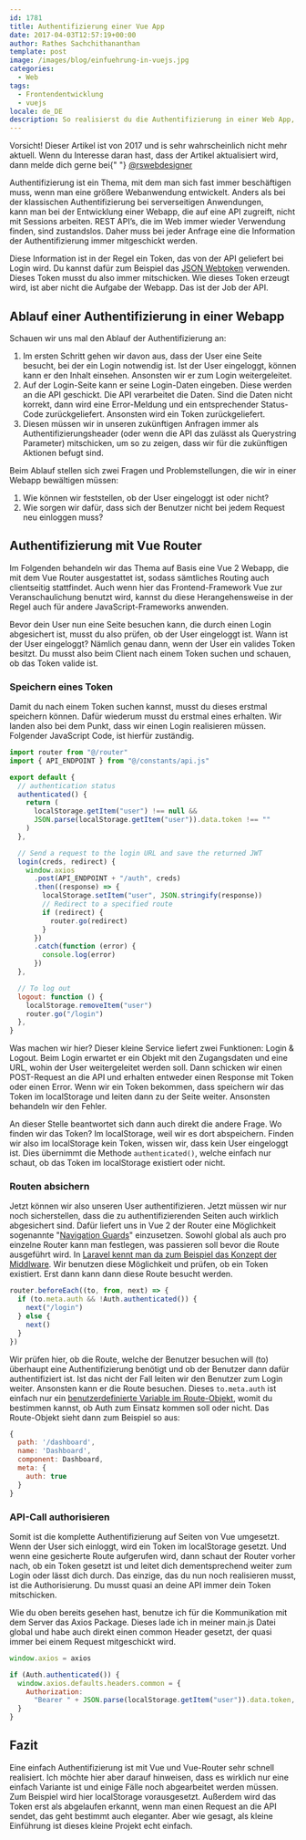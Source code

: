 ```yaml
---
id: 1781
title: Authentifizierung einer Vue App
date: 2017-04-03T12:57:19+00:00
author: Rathes Sachchithananthan
template: post
image: /images/blog/einfuehrung-in-vuejs.jpg
categories:
  - Web
tags:
  - Frontendentwicklung
  - vuejs
locale: de_DE
description: So realisierst du die Authentifizierung in einer Web App, die auf VueJS basiert.
---
```



<Note>
  Vorsicht! Dieser Artikel ist von 2017 und is sehr wahrscheinlich nicht mehr
  aktuell. Wenn du Interesse daran hast, dass der Artikel aktualisiert wird,
  dann melde dich gerne bei{" "}
  <a
    style={{ textDecoration: "underline" }}
    href="https://twitter.com/rswebdesigner"
  >
    @rswebdesigner
  </a>
</Note>

Authentifizierung ist ein Thema, mit dem man sich fast immer beschäftigen muss, wenn man eine größere Webanwendung entwickelt. Anders als bei der klassischen Authentifizierung bei serverseitigen Anwendungen, kann man bei der Entwicklung einer Webapp, die auf eine API zugreift, nicht mit Sessions arbeiten. REST API’s, die im Web immer wieder Verwendung finden, sind zustandslos. Daher muss bei jeder Anfrage eine die Information der Authentifizierung immer mitgeschickt werden.

Diese Information ist in der Regel ein Token, das von der API geliefert bei Login wird. Du kannst dafür zum Beispiel das [JSON Webtoken](/blog/json-web-token) verwenden. Dieses Token musst du also immer mitschicken. Wie dieses Token erzeugt wird, ist aber nicht die Aufgabe der Webapp. Das ist der Job der API.

## Ablauf einer Authentifizierung in einer Webapp

Schauen wir uns mal den Ablauf der Authentifizierung an:

1. Im ersten Schritt gehen wir davon aus, dass der User eine Seite besucht, bei der ein Login notwendig ist. Ist der User eingeloggt, können kann er den Inhalt einsehen. Ansonsten wir er zum Login weitergeleitet.
2. Auf der Login-Seite kann er seine Login-Daten eingeben. Diese werden an die API geschickt. Die API verarbeitet die Daten. Sind die Daten nicht korrekt, dann wird eine Error-Meldung und ein entsprechender Status-Code zurückgeliefert. Ansonsten wird ein Token zurückgeliefert.
3. Diesen müssen wir in unseren zukünftigen Anfragen immer als Authentifizierungsheader (oder wenn die API das zulässt als Querystring Parameter) mitschicken, um so zu zeigen, dass wir für die zukünftigen Aktionen befugt sind.

Beim Ablauf stellen sich zwei Fragen und Problemstellungen, die wir in einer Webapp bewältigen müssen:

1. Wie können wir feststellen, ob der User eingeloggt ist oder nicht?
2. Wie sorgen wir dafür, dass sich der Benutzer nicht bei jedem Request neu einloggen muss?

## Authentifizierung mit Vue Router

Im Folgenden behandeln wir das Thema auf Basis eine Vue 2 Webapp, die mit dem Vue Router ausgestattet ist, sodass sämtliches Routing auch clientseitig stattfindet. Auch wenn hier das Frontend-Framework Vue zur Veranschaulichung benutzt wird, kannst du diese Herangehensweise in der Regel auch für andere JavaScript-Frameworks anwenden.

Bevor dein User nun eine Seite besuchen kann, die durch einen Login abgesichert ist, musst du also prüfen, ob der User eingeloggt ist. Wann ist der User eingeloggt? Nämlich genau dann, wenn der User ein valides Token besitzt. Du musst also beim Client nach einem Token suchen und schauen, ob das Token valide ist.

### Speichern eines Token

Damit du nach einem Token suchen kannst, musst du dieses erstmal speichern können. Dafür wiederum musst du erstmal eines erhalten. Wir landen also bei dem Punkt, dass wir einen Login realisieren müssen. Folgender JavaScript Code, ist hierfür zuständig.

```javascript
import router from "@/router"
import { API_ENDPOINT } from "@/constants/api.js"

export default {
  // authentication status
  authenticated() {
    return (
      localStorage.getItem("user") !== null &&
      JSON.parse(localStorage.getItem("user")).data.token !== ""
    )
  },

  // Send a request to the login URL and save the returned JWT
  login(creds, redirect) {
    window.axios
      .post(API_ENDPOINT + "/auth", creds)
      .then((response) => {
        localStorage.setItem("user", JSON.stringify(response))
        // Redirect to a specified route
        if (redirect) {
          router.go(redirect)
        }
      })
      .catch(function (error) {
        console.log(error)
      })
  },

  // To log out
  logout: function () {
    localStorage.removeItem("user")
    router.go("/login")
  },
}
```

Was machen wir hier? Dieser kleine Service liefert zwei Funktionen: Login & Logout. Beim Login erwartet er ein Objekt mit den Zugangsdaten und eine URL, wohin der User weitergeleitet werden soll. Dann schicken wir einen POST-Request an die API und erhalten entweder einen Response mit Token oder einen Error. Wenn wir ein Token bekommen, dass speichern wir das Token im localStorage und leiten dann zu der Seite weiter. Ansonsten behandeln wir den Fehler.

An dieser Stelle beantwortet sich dann auch direkt die andere Frage. Wo finden wir das Token? Im localStorage, weil wir es dort abspeichern. Finden wir also im localStorage kein Token, wissen wir, dass kein User eingeloggt ist. Dies übernimmt die Methode `authenticated()`, welche einfach nur schaut, ob das Token im localStorage existiert oder nicht.

### Routen absichern

Jetzt können wir also unseren User authentifizieren. Jetzt müssen wir nur noch sicherstellen, dass die zu authentifizierenden Seiten auch wirklich abgesichert sind. Dafür liefert uns in Vue 2 der Router eine Möglichkeit sogenannte "[Navigation Guards](https://router.vuejs.org/en/advanced/navigation-guards.html)" einzusetzen. Sowohl global als auch pro einzelne Router kann man festlegen, was passieren soll bevor die Route ausgeführt wird. In [Laravel kennt man da zum Beispiel das Konzept der Middlware](https://laravel.com/docs/middleware). Wir benutzen diese Möglichkeit und prüfen, ob ein Token existiert. Erst dann kann dann diese Route besucht werden.

```javascript
router.beforeEach((to, from, next) => {
  if (to.meta.auth && !Auth.authenticated()) {
    next("/login")
  } else {
    next()
  }
})
```

Wir prüfen hier, ob die Route, welche der Benutzer besuchen will (to) überhaupt eine Authentifizierung benötigt und ob der Benutzer dann dafür authentifiziert ist. Ist das nicht der Fall leiten wir den Benutzer zum Login weiter. Ansonsten kann er die Route besuchen. Dieses `to.meta.auth` ist einfach nur ein [benutzerdefinierte Variable im Route-Objekt](https://router.vuejs.org/en/advanced/meta.html), womit du bestimmen kannst, ob Auth zum Einsatz kommen soll oder nicht. Das Route-Objekt sieht dann zum Beispiel so aus:

```javascript
{
  path: '/dashboard',
  name: 'Dashboard',
  component: Dashboard,
  meta: {
    auth: true
  }
}
```

### API-Call authorisieren

Somit ist die komplette Authentifizierung auf Seiten von Vue umgesetzt. Wenn der User sich einloggt, wird ein Token im localStorage gesetzt. Und wenn eine gesicherte Route aufgerufen wird, dann schaut der Router vorher nach, ob ein Token gesetzt ist und leitet dich dementsprechend weiter zum Login oder lässt dich durch. Das einzige, das du nun noch realisieren musst, ist die Authorisierung. Du musst quasi an deine API immer dein Token mitschicken.

Wie du oben bereits gesehen hast, benutze ich für die Kommunikation mit dem Server das Axios Package. Dieses lade ich in meiner main.js Datei global und habe auch direkt einen common Header gesetzt, der quasi immer bei einem Request mitgeschickt wird.

```javascript
window.axios = axios

if (Auth.authenticated()) {
  window.axios.defaults.headers.common = {
    Authorization:
      "Bearer " + JSON.parse(localStorage.getItem("user")).data.token,
  }
}
```

## Fazit

Eine einfach Authentifizierung ist mit Vue und Vue-Router sehr schnell realisiert. Ich möchte hier aber darauf hinweisen, dass es wirklich nur eine einfach Variante ist und einige Fälle noch abgearbeitet werden müssen. Zum Beispiel wird hier localStorage vorausgesetzt. Außerdem wird das Token erst als abgelaufen erkannt, wenn man einen Request an die API sendet, das geht bestimmt auch eleganter. Aber wie gesagt, als kleine Einführung ist dieses kleine Projekt echt einfach.
